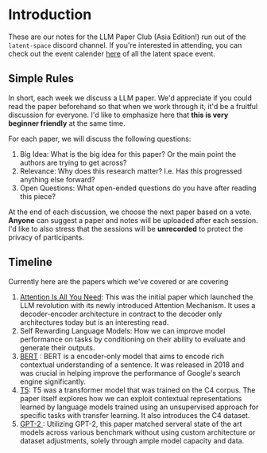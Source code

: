 # Introduction

These are our notes for the LLM Paper Club (Asia Edition!) run out of the `latent-space` discord channel. If you're interested in attending, you can check out the event calender [here](https://lu.ma/ls) of all the latent space event. 

## Simple Rules

In short, each week we discuss a LLM paper. We'd appreciate if you could read the paper beforehand so that when we work through it, it'd be a fruitful discussion for everyone. I'd like to emphasize here that **this is very beginner friendly** at the same time. 

For each paper, we will discuss the following questions:

1. Big Idea: What is the big idea for this paper? Or the main point the authors are trying to get across?
2. Relevance: Why does this research matter? I.e. Has this progressed anything else forward?
3. Open Questions: What open-ended questions do you have after reading this piece?

At the end of each discussion, we choose the next paper based on a vote. **Anyone** can suggest a paper and notes will be uploaded after each session. I'd like to also stress that the sessions will be **unrecorded** to protect the privacy of participants.

## Timeline

Currently here are the papers which we've covered or are covering

1. [Attention Is All You Need](/papers/attention-is-all-you-need): This was the initial paper which launched the LLM revolution with its newly introduced Attention Mechanism. It uses a decoder-encoder architecture in contract to the decoder only architectures today but is an interesting read.
2. Self Rewarding Language Models: How we can improve model performance on tasks by conditioning on their ability to evaluate and generate their outputs.
3. [BERT](/papers/bert.mdx) : BERT is a encoder-only model that aims to encode rich contextual understanding of a sentence. It was released in 2018 and was crucial in helping improve the performance of Google's search engine significantly.
4. [T5](/papers/text-to-text.mdx): T5 was a transformer model that was trained on the C4 corpus. The paper itself explores how we can exploit contextual representations learned by language models trained using an unsupervised approach for specific tasks with transfer learning. It also introduces the C4 dataset.
5. [GPT-2 ](/papers/gpt-2.mdx): Utilizing GPT-2, this paper matched serveral state of the art models across various benchmark without using custom architecture or dataset adjustments, solely through ample model capacity and data.